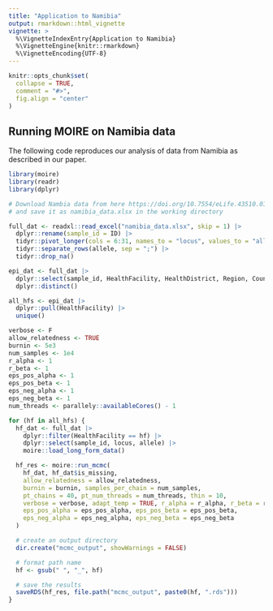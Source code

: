 ```yaml
---
title: "Application to Namibia"
output: rmarkdown::html_vignette
vignette: >
  %\VignetteIndexEntry{Application to Namibia}
  %\VignetteEngine{knitr::rmarkdown}
  %\VignetteEncoding{UTF-8}
---
```


```r
knitr::opts_chunk$set(
  collapse = TRUE,
  comment = "#>",
  fig.align = "center"
)
```

## Running MOIRE on Namibia data
The following code reproduces our analysis of data from Namibia as described in our paper. 

```r
library(moire)
library(readr)
library(dplyr)

# Download Nambia data from here https://doi.org/10.7554/eLife.43510.018
# and save it as namibia_data.xlsx in the working directory

full_dat <- readxl::read_excel("namibia_data.xlsx", skip = 1) |>
  dplyr::rename(sample_id = ID) |>
  tidyr::pivot_longer(cols = 6:31, names_to = "locus", values_to = "allele") |>
  tidyr::separate_rows(allele, sep = ";") |>
  tidyr::drop_na()

epi_dat <- full_dat |>
  dplyr::select(sample_id, HealthFacility, HealthDistrict, Region, Country) |>
  dplyr::distinct()

all_hfs <- epi_dat |>
  dplyr::pull(HealthFacility) |>
  unique()

verbose <- F
allow_relatedness <- TRUE
burnin <- 5e3
num_samples <- 1e4
r_alpha <- 1
r_beta <- 1
eps_pos_alpha <- 1
eps_pos_beta <- 1
eps_neg_alpha <- 1
eps_neg_beta <- 1
num_threads <- parallely::availableCores() - 1

for (hf in all_hfs) {
  hf_dat <- full_dat |>
    dplyr::filter(HealthFacility == hf) |>
    dplyr::select(sample_id, locus, allele) |>
    moire::load_long_form_data()

  hf_res <- moire::run_mcmc(
    hf_dat, hf_dat$is_missing,
    allow_relatedness = allow_relatedness,
    burnin = burnin, samples_per_chain = num_samples,
    pt_chains = 40, pt_num_threads = num_threads, thin = 10,
    verbose = verbose, adapt_temp = TRUE, r_alpha = r_alpha, r_beta = r_beta,
    eps_pos_alpha = eps_pos_alpha, eps_pos_beta = eps_pos_beta,
    eps_neg_alpha = eps_neg_alpha, eps_neg_beta = eps_neg_beta
  )

  # create an output directory
  dir.create("mcmc_output", showWarnings = FALSE)

  # format path name
  hf <- gsub(" ", "_", hf)

  # save the results
  saveRDS(hf_res, file.path("mcmc_output", paste0(hf, ".rds")))
}
```
